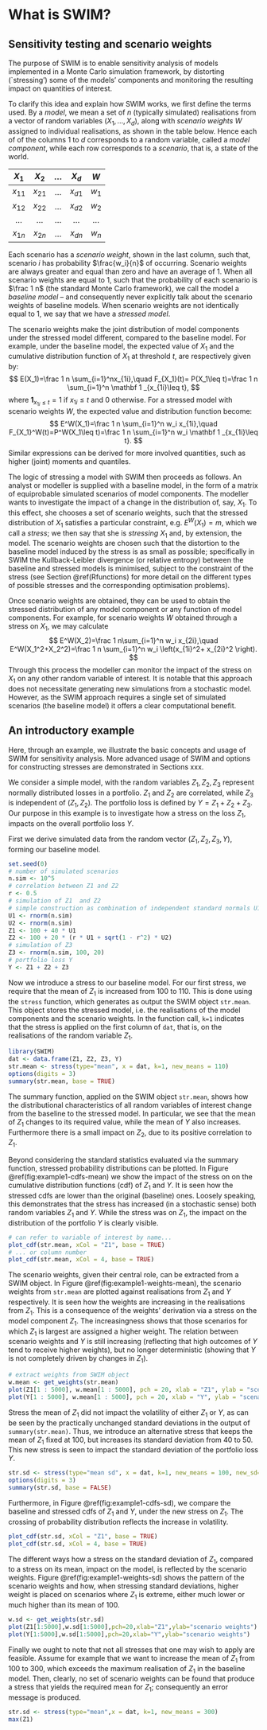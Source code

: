# What is SWIM?

## Sensitivity testing and scenario weights

The purpose of SWIM is to enable sensitivity analysis of models implemented in a Monte Carlo simulation framework, by distorting (`stressing') some of the models' components and monitoring the resulting impact on quantities of interest.

To clarify this idea and explain how SWIM works, we first define the terms used. By a *model*, we mean a set of $n$ (typically simulated) realisations from a vector of random variables $(X_1,\dots,X_d)$, along with *scenario weights* $W$ assigned to individual realisations, as shown in the table below. Hence each of of the columns 1 to $d$ corresponds to a random variable, called a *model component*, while each row corresponds to a *scenario*, that is, a state of the world.


| $X_1$   	| $X_2$ 	    | $\dots$ 	| $X_d$ 	   | $W$ 	|
|:--------:	|:----:      |:------:  |:-----:    |:-------------:	|
| $x_{11}$ 	|$x_{21}$    | $\dots$  | $x_{d1}$  | $w_1$            	|
| $x_{12}$ 	|$x_{22}$    | $\dots$  | $x_{d2}$  | $w_2$            	|
| $\dots$  	|$\dots$  	 | $\dots$  | $\dots$   | $\dots$           |
| $x_{1n}$  | $x_{2n}$   | $\dots$  | $x_{dn}$  | $w_n$             |


Each scenario has a *scenario weight*, shown in the last column, such that, scenario $i$ has probability $\frac{w_i}{n}$ of occurring. Scenario weights are always greater and equal than zero and have an average of 1. When all scenario weights are equal to 1, such that the probability of each scenario is $\frac 1 n$ (the standard Monte Carlo framework), we call the model a *baseline model* -- and consequently never explicitly talk about the scenario weights of baseline models. When scenario weights are not identically equal to 1, we say that we have a *stressed model*. 

The scenario weights make the joint distribution of model components under the stressed model  different, compared to the baseline model. For example, under the baseline model, the expected value of $X_1$ and the cumulative distribution function of $X_1$ at threshold $t$, are respectively given by:
$$
E(X_1)=\frac 1  n \sum_{i=1}^nx_{1i},\quad F_{X_1}(t)= P(X_1\leq t)=\frac 1 n \sum_{i=1}^n \mathbf 1 _{x_{1i}\leq t},
$$
where $\mathbf 1 _{x_{1i}\leq t}=1$ if $x_{1i}\leq t$ and $0$ otherwise. For a stressed model with scenario weights $W$, the expected value and distribution function become:
$$
E^W(X_1)=\frac 1  n \sum_{i=1}^n w_i x_{1i},\quad F_{X_1}^W(t)=P^W(X_1\leq t)=\frac 1 n \sum_{i=1}^n w_i \mathbf 1 _{x_{1i}\leq t}.
$$
Similar expressions can be derived for more involved quantities, such as higher (joint) moments and quantiles. 

The logic of stressing a model with SWIM then proceeds as follows. An analyst or modeller is  supplied with a baseline model, in the form of a matrix of equiprobable simulated scenarios of model components. The modeller wants to investigate the impact of a change in the distribution of, say, $X_1$. To this effect, she chooses a set of scenario weights, such that the stressed distribution of $X_1$ satisfies a particular constraint, e.g. $E^W(X_1)=m$, which we call a *stress*; we then say that she is *stressing* $X_1$ and, by extension, the model. The scenario weights are chosen such that the distortion to the baseline model induced by the stress is as small as possible; specifically in SWIM the Kullback-Leibler divergence (or relative entropy) between the baseline and stressed models is minimised, subject to the constraint of the stress (see Section \@ref(Rfunctions) for more detail on the different types of possible stresses and the corresponding optimisation problems).  

Once scenario weights are obtained, they can be used to obtain the stressed distribution of any model component or any function of model components. For example, for scenario weights $W$ obtained through a stress on $X_1$, we may calculate
$$
E^W(X_2)=\frac 1  n\sum_{i=1}^n w_i x_{2i},\quad E^W(X_1^2+X_2^2)=\frac 1  n \sum_{i=1}^n w_i \left(x_{1i}^2+ x_{2i}^2 \right).
$$
Through this process the modeller can monitor the impact of the stress on $X_1$ on any other random variable of interest. It is notable that this approach does not necessitate generating new simulations from a stochastic model. However, as the SWIM approach requires a single set of simulated scenarios (the baseline model) it offers a clear computational benefit. 










## An introductory example



Here, through an example, we illustrate the basic concepts and usage of SWIM for sensitivity analysis. More advanced usage of SWIM and options for constructing stresses are demonstrated in Sections xxx.

We consider a simple model, with the random variables $Z_1,Z_2,Z_3$ represent normally distributed losses in a portfolio. $Z_1$ and $Z_2$ are correlated, while $Z_3$ is independent of $(Z_1,Z_2)$. The portfolio loss is defined by $Y=Z_1+Z_2+Z_3$. Our purpose in this example is to investigate how a stress on the loss $Z_1$, impacts on the overall portfolio loss $Y$.


First we derive simulated data from the random vector $(Z_1,Z_2,Z_3,Y)$, forming our baseline model.



``` r
set.seed(0)
# number of simulated scenarios
n.sim <- 10^5
# correlation between Z1 and Z2
r <- 0.5
# simulation of Z1  and Z2
# simple construction as combination of independent standard normals U1, U2
U1 <- rnorm(n.sim)
U2 <- rnorm(n.sim)
Z1 <- 100 + 40 * U1
Z2 <- 100 + 20 * (r * U1 + sqrt(1 - r^2) * U2)
# simulation of Z3
Z3 <- rnorm(n.sim, 100, 20)
# portfolio loss Y
Y <- Z1 + Z2 + Z3

```


Now we introduce a stress to our baseline model. For our first stress, we require that the mean of $Z_1$ is increased from 100 to 110. This is done using the `stress` function, which generates as output the SWIM object `str.mean`. This object stores the stressed model, i.e. the realisations of the model components and the scenario weights. In the function call, `k=1` indicates that the stress is applied on the first column of `dat`, that is, on the realisations of the random variable $Z_1$.

``` r
library(SWIM)
dat <- data.frame(Z1, Z2, Z3, Y)
str.mean <- stress(type="mean", x = dat, k=1, new_means = 110)
options(digits = 3)
summary(str.mean, base = TRUE)


```

The summary function, applied on the SWIM object `str.mean`, shows how the distributional characteristics of all random variables of interest change from the baseline to the stressed model. In particular, we see that the mean of $Z_1$ changes to its required value, while the mean of $Y$ also increases. Furthermore there is a small impact on $Z_2$, due to its positive correlation to $Z_1$.



Beyond considering the standard statistics evaluated via the summary function, stressed probability distributions can be plotted. In Figure \@ref(fig:example1-cdfs-mean) we show the impact of the stress on on the cumulative distribution functions (cdf) of $Z_1$ and $Y$. It is seen how the stressed cdfs are lower than the original (baseline) ones. Loosely speaking, this demonstrates that the stress has increased (in a stochastic sense) both random variables  $Z_1$ and $Y$. While the stress was on $Z_1$, the impact on the distribution of the portfolio $Y$ is clearly visible.

``` r
# can refer to variable of interest by name...
plot_cdf(str.mean, xCol = "Z1", base = TRUE)
# ... or column number
plot_cdf(str.mean, xCol = 4, base = TRUE)

```

The scenario weights, given their central role, can be extracted from a SWIM object. In Figure \@ref(fig:example1-weights-mean), the scenario weights from `str.mean` are plotted against realisations from $Z_1$ and $Y$ respectively. It is seen how the weights are increasing in the realisations from $Z_1$. This is a consequence of the weights' derivation via a stress on the model component $Z_1$. The increasingness shows that those scenarios for which $Z_1$ is largest are assigned a higher weight. The relation between scenario weights and $Y$ is still increasing (reflecting that high outcomes of $Y$ tend to receive higher weights), but no longer deterministic (showing that $Y$ is not completely driven by changes in $Z_1$).


``` r
# extract weights from SWIM object
w.mean <- get_weights(str.mean)
plot(Z1[1 : 5000], w.mean[1 : 5000], pch = 20, xlab = "Z1", ylab = "scenario weights")
plot(Y[1 : 5000], w.mean[1 : 5000], pch = 20, xlab = "Y", ylab = "scenario weights")

```



Stress the mean of $Z_1$ did not impact the volatility of either $Z_1$ or $Y$, as can be seen by the practically unchanged standard deviations in the output of `summary(str.mean)`. Thus, we introduce an alternative stress that keeps the mean of $Z_1$ fixed at 100, but increases its standard deviation from 40 to 50. This new stress is seen to impact the standard deviation of the portfolio loss $Y$.

``` r
str.sd <- stress(type="mean sd", x = dat, k=1, new_means = 100, new_sd=50)
options(digits = 3)
summary(str.sd, base = FALSE)

```

Furthermore, in Figure \@ref(fig:example1-cdfs-sd), we compare the baseline and stressed cdfs of $Z_1$ and $Y$, under the new stress on $Z_1$. The crossing of probability distribution reflects the increase in volatility.


``` r
plot_cdf(str.sd, xCol = "Z1", base = TRUE)
plot_cdf(str.sd, xCol = 4, base = TRUE)

```

The different ways how a stress on the standard deviation of $Z_1$, compared to a stress on its mean, impact on the model, is reflected by the scenario weights. Figure \@ref(fig:example1-weights-sd) shows the pattern of the scenario weights and how, when stressing standard deviations, higher weight is placed on scenarios where $Z_1$ is extreme, either much lower or much higher than its mean of 100.

``` r

w.sd <- get_weights(str.sd)
plot(Z1[1:5000],w.sd[1:5000],pch=20,xlab="Z1",ylab="scenario weights")
plot(Y[1:5000],w.sd[1:5000],pch=20,xlab="Y",ylab="scenario weights")


```


Finally we ought to note that not all stresses that one may wish to apply are feasible. Assume for example that we want to increase the mean of $Z_1$ from 100 to 300, which exceeds the maximum realisation of $Z_1$ in the baseline model. Then, clearly, no set of scenario weights can be found that produce a stress that yields the required mean for $Z_1$; consequently an error message is produced.

``` r
str.sd <- stress(type="mean",x = dat, k=1, new_means = 300)
max(Z1)

```
